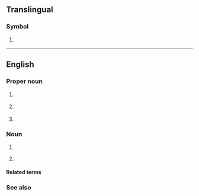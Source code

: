 {{also|ee|Ee|-ee|-ée|.ee|ééʼ|ʻée|её|өө}}
==Translingual==

===Symbol===
{{mul-symbol}}

# {{ISO 3166|1|2|Estonia|from=1992}}
#: {{syn|mul|EST|qq1={{w|ISO 3166-1 alpha-3|alpha-3}}}}

{{c|mul|Estonia}}

----

==English==

===Proper noun===
{{en-proper noun}}

# {{lb|en|linguistics}} {{initialism of|en|Estuary English}}
# {{lb|en|Christianity}} {{initialism of|en|{{w|Evangelism Explosion}}}}
# {{lb|en|academic|_|philosophy}} {{initialism of|en|{{w|Eudemian Ethics}}}}

===Noun===
{{en-noun|~}}

# {{initialism of|en|electrical engineering}}
# {{lb|en|countable}} {{initialism of|en|electrical engineer}}

====Related terms====
{{col3|en|title=engineering, engineer|
|ENG
|EN
|ME
|CE
|PE
}}

===See also===
{{col3|en|
|EN
}}